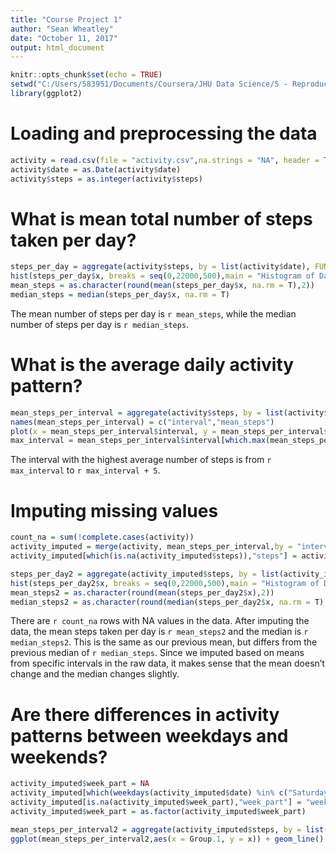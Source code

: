 ---
title: "Course Project 1"
author: "Sean Wheatley"
date: "October 11, 2017"
output: html_document
---

```{r setup}
knitr::opts_chunk$set(echo = TRUE)
setwd("C:/Users/583951/Documents/Coursera/JHU Data Science/5 - Reproducible Research/Week 2")
library(ggplot2)
```

# Loading and preprocessing the data

```{r load}
activity = read.csv(file = "activity.csv",na.strings = "NA", header = T)
activity$date = as.Date(activity$date)
activity$steps = as.integer(activity$steps)
```


# What is mean total number of steps taken per day?
```{r mean_steps}
steps_per_day = aggregate(activity$steps, by = list(activity$date), FUN = sum)
hist(steps_per_day$x, breaks = seq(0,22000,500),main = "Histogram of Daily Step Count",xlab = "Steps")
mean_steps = as.character(round(mean(steps_per_day$x, na.rm = T),2))
median_steps = median(steps_per_day$x, na.rm = T)
```

The mean number of steps per day is `r mean_steps`, while the median number of steps per day is `r median_steps`.

# What is the average daily activity pattern?

```{r daily_pattern}
mean_steps_per_interval = aggregate(activity$steps, by = list(activity$interval), FUN = mean, na.rm = T)
names(mean_steps_per_interval) = c("interval","mean_steps")
plot(x = mean_steps_per_interval$interval, y = mean_steps_per_interval$mean_steps,type = "l", xlab = "Interval", ylab = "Average Steps", main = "Average Steps per Daily 5-Minute Interval") 
max_interval = mean_steps_per_interval$interval[which.max(mean_steps_per_interval$mean_steps)]

```
The interval with the highest average number of steps is from `r max_interval` to `r max_interval + 5`.

# Imputing missing values

```{r impute}
count_na = sum(!complete.cases(activity))
activity_imputed = merge(activity, mean_steps_per_interval,by = "interval",all.x = T)
activity_imputed[which(is.na(activity_imputed$steps)),"steps"] = activity_imputed[which(is.na(activity_imputed$steps)),"mean_steps"]

steps_per_day2 = aggregate(activity_imputed$steps, by = list(activity_imputed$date), FUN = sum)
hist(steps_per_day2$x, breaks = seq(0,22000,500),main = "Histogram of Daily Step Count",xlab = "Steps")
mean_steps2 = as.character(round(mean(steps_per_day2$x),2))
median_steps2 = as.character(round(median(steps_per_day2$x, na.rm = T),2))
```
There are `r count_na` rows with NA values in the data.
After imputing the data, the mean steps taken per day is `r mean_steps2` and the median is `r median_steps2`.  This is the same as our previous mean, but differs from the previous median of `r median_steps`. Since we imputed based on means from specific intervals in the raw data, it makes sense that the mean doesn't change and the median changes slightly.

# Are there differences in activity patterns between weekdays and weekends?

```{r weekday}
activity_imputed$week_part = NA
activity_imputed[which(weekdays(activity_imputed$date) %in% c("Saturday","Sunday")),"week_part"] = "weekend"
activity_imputed[is.na(activity_imputed$week_part),"week_part"] = "weekday"
activity_imputed$week_part = as.factor(activity_imputed$week_part)

mean_steps_per_interval2 = aggregate(activity_imputed$steps, by = list(activity_imputed$interval,activity_imputed$week_part), FUN = mean)
ggplot(mean_steps_per_interval2,aes(x = Group.1, y = x)) + geom_line() + facet_grid(Group.2 ~.) + labs(title = "Average Steps per Daily 5-Minute Interval", y = "Steps", x = "Interval")
```


